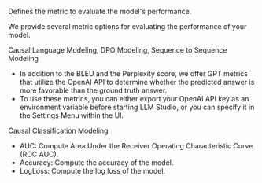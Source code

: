 Defines the metric to evaluate the model's performance. 

We provide several metric options for evaluating the performance of your model.

Causal Language Modeling, DPO Modeling, Sequence to Sequence Modeling
- In addition to the BLEU and the Perplexity score, we offer GPT metrics that utilize the OpenAI API to determine whether
the predicted answer is more favorable than the ground truth answer.
- To use these metrics, you can either export your OpenAI API key as an environment variable before starting LLM Studio,
or you can specify it in the Settings Menu within the UI.

Causal Classification Modeling
- AUC: Compute Area Under the Receiver Operating Characteristic Curve (ROC AUC).
- Accuracy: Compute the accuracy of the model.
- LogLoss: Compute the log loss of the model.

